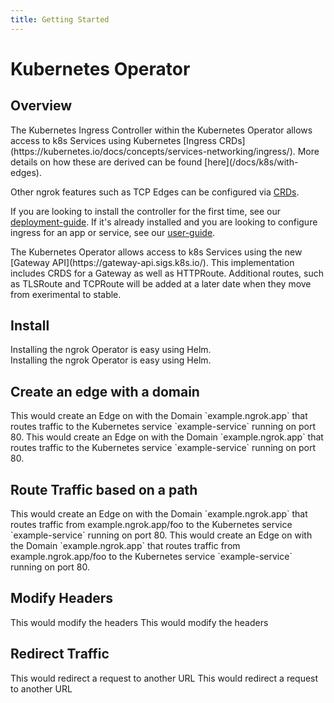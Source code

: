 ```yaml
---
title: Getting Started
---
```








# Kubernetes Operator

## Overview

<Tabs groupId="k8s" queryString="k8s-install">
	<TabItem value="ingress" label="Ingress Controller" default>
The Kubernetes Ingress Controller within the Kubernetes Operator allows access to k8s Services using Kubernetes [Ingress CRDs](https://kubernetes.io/docs/concepts/services-networking/ingress/). More details on how these are derived can be found [here](/docs/k8s/with-edges).

Other ngrok features such as TCP Edges can be configured via [CRDs](/docs/k8s/user-guide/crds).

If you are looking to install the controller for the first time, see our [deployment-guide](/docs/k8s/deployment-guide/).
If it's already installed and you are looking to configure ingress for an app or service, see our [user-guide](/docs/k8s/user-guide/).

</TabItem>
<TabItem value="gatewayAPI" label="Gateway API">
The Kubernetes Operator allows access to k8s Services using the new [Gateway API](https://gateway-api.sigs.k8s.io/).
This implementation includes CRDS for a Gateway as well as HTTPRoute.
Additional routes, such as TLSRoute and TCPRoute will be added at a later date when they move from exerimental to stable.
</TabItem>

</Tabs>

## Install

<Tabs groupId="k8s" queryString="k8s-install">
	<TabItem value="ingress" label="Ingress Controller" default>
Installing the ngrok Operator is easy using Helm.

<K8sIngressInstallExample />

<br />
	</TabItem>
	<TabItem value="gatewayAPI" label="Gateway API">
Installing the ngrok Operator is easy using Helm.

<K8sGatewayAPIInstallExample />

<br />
	</TabItem>
</Tabs>

## Create an edge with a domain

<Tabs groupId="k8s" queryString="k8s-edge">
	<TabItem value="ingress" label="Ingress Controller" default>
This would create an Edge on with the Domain `example.ngrok.app` that routes traffic to the Kubernetes service `example-service` running on port 80.

<StaticDomainKubernetesExample />
	</TabItem>
	<TabItem value="gatewayAPI" label="Gateway API">
This would create an Edge on with the Domain `example.ngrok.app` that routes traffic to the Kubernetes service `example-service` running on port 80.

<StaticDomainKubernetesGatewayExample />
	</TabItem>
</Tabs>

## Route Traffic based on a path

<Tabs groupId="k8s" queryString="k8s-route">
	<TabItem value="ingress" label="Ingress Controller" default>
This would create an Edge on with the Domain `example.ngrok.app` that routes traffic from example.ngrok.app/foo to the Kubernetes service `example-service` running on port 80.

<StaticDomainKubernetesPathExample />
	</TabItem>
	<TabItem value="gatewayAPI" label="Gateway API">
This would create an Edge on with the Domain `example.ngrok.app` that routes traffic from example.ngrok.app/foo to the Kubernetes service `example-service` running on port 80.

<StaticDomainKubernetesGatewayPathExample />
	</TabItem>
</Tabs>

## Modify Headers

<Tabs groupId="k8s" queryString="k8s-modify-headers">
	<TabItem value="ingress" label="Ingress Controller" default>
This would modify the headers

<K8sIngressModifyHeadersExample />
	</TabItem>
	<TabItem value="gatewayAPI" label="Gateway API">
This would modify the headers

<K8sGatewayModifyHeadersExample />
	</TabItem>
</Tabs>

## Redirect Traffic

<Tabs groupId="k8s" queryString="k8s-redirect">
	<TabItem value="ingress" label="Ingress Controller" default>
This would redirect a request to another URL

<K8sIngressRedirectExample />
	</TabItem>
	<TabItem value="gatewayAPI" label="Gateway API">
This would redirect a request to another URL

<K8sGatewayRedirectExample />
	</TabItem>
</Tabs>

